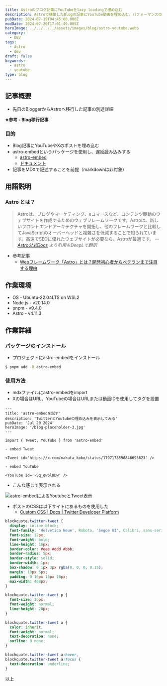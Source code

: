 ```yaml
---
title: Astroのブログ記事にYouTubeをlazy loadingで埋め込む
description: Astroで構築したBlogの記事にYouTube動画を埋め込む。パフォーマンスの影響を避けるため、astro-embedというパッケージを使用し、動画をlazy loadingする。
pubDate: 2024-07-19T04:45:00.000Z
modDate: 2024-07-20T17:01:49.005Z
heroImage: ../../../../assets/images/blog/astro-youtube.webp
category:
  - DEV
tags:
  - Astro
  - dev
draft: false
keywords:
  - astro
  - youtube
type: blog
---
```



## 記事概要

- 先日のBloggerからAstroへ移行した記事の別途詳細

**※参考 - Blog移行記事**

<BlogCard
  title='BlogをBloggerからAstroへ移行した'
  description='10年以上の期間お世話になったGoogle Bloggerに別れを告げ、この度AstroでBlogサイトを構築し移行した。Astroは静的サイトを手軽に開発できる軽量フレームワーク。無料のテンプレートをベースにカスタマイズを行った。それなりの作業ボリュームとなったので、詳細は別記事に分け、今回は移行作業全体をまとめる。'
  url='https://www.neputa-note.net/2024/07/migrated-blogger-to-astro/'
  domain='www.neputa-note.net'
/>

### 目的

- Blog記事にYouTubeやXのポストを埋め込む
- astro-embedというパッケージを使用し、遅延読み込みする
  - [astro-embed](https://github.com/delucis/astro-embed)
  - [ドキュメント](https://astro-embed.netlify.app/getting-started/)
- 記事をMDXで記述することを前提（markdownは非対象）

## 用語説明

### Astro とは？

> Astroは、ブログやマーケティング、eコマースなど、コンテンツ駆動のウェブサイトを作成するためのウェブフレームワークです。Astroは、新しいフロントエンドアーキテクチャを開拓し、他のフレームワークと比較してJavaScriptのオーバーヘッドと複雑さを低減することで知られています。高速でSEOに優れたウェブサイトが必要なら、Astroが最適です。 <cite>-- [Astro公式Docs](https://docs.astro.build/ja/concepts/why-astro/) より引用をDeepLで翻訳</cite>

- 参考記事
  - [Webフレームワーク「Astro」とは？開発初心者からベテランまで注目する理由](https://codezine.jp/article/detail/17883)

## 作業環境

- OS - Ubuntu-22.04LTS on WSL2
- Node.js - v20.14.0
- pnpm - v9.4.0
- Astro - v4.11.3

## 作業詳細

### パッケージのインストール

- プロジェクトにastro-embedをインストール

```bash install
$ pnpm add -D astro-embed
```

### 使用方法

- mdxファイルにastro-embedをimport
- Xの場合はURL、YouTubeの場合はURLまたは動画IDを使用してタグを設置

```mdx astro-embed-test.mdx
---
title: 'astro-embedを試す'
description: 'TwitterとYoutubeの埋め込みを表示してみる'
pubDate: 'Jul 20 2024'
heroImage: '/blog-placeholder-3.jpg'
---

import { Tweet, YouTube } from 'astro-embed'

- embed Tweet

<Tweet id='https://x.com/makuta_kobo/status/1797178590846693623' />

- embed YouTube

<YouTube id='-Sq_qwpl8Dw' />
```

- こんな感じで表示される

![astro-embedによるYoutubeとTweet表示](@/images/blog/astro-embed.webp '表示結果')

- ポストのCSSは以下サイトにあるものを使用した
  - [Custom CSS | Docs | Twitter Developer Platform](https://developer.x.com/en/docs/twitter-for-websites/embedded-tweets/guides/css-for-embedded-tweets)

```css embed-tweet
blockquote.twitter-tweet {
  display: inline-block;
  font-family: 'Helvetica Neue', Roboto, 'Segoe UI', Calibri, sans-serif;
  font-size: 12px;
  font-weight: bold;
  line-height: 16px;
  border-color: #eee #ddd #bbb;
  border-radius: 5px;
  border-style: solid;
  border-width: 1px;
  box-shadow: 0 1px 3px rgba(0, 0, 0, 0.15);
  margin: 10px 5px;
  padding: 0 16px 16px 16px;
  max-width: 468px;
}

blockquote.twitter-tweet p {
  font-size: 16px;
  font-weight: normal;
  line-height: 20px;
}

blockquote.twitter-tweet a {
  color: inherit;
  font-weight: normal;
  text-decoration: none;
  outline: 0 none;
}

blockquote.twitter-tweet a:hover,
blockquote.twitter-tweet a:focus {
  text-decoration: underline;
}
```

以上

